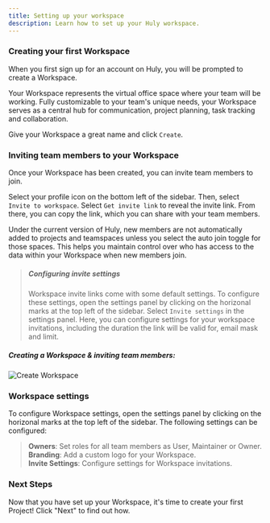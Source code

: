 ```yaml
---
title: Setting up your workspace
description: Learn how to set up your Huly workspace.
---
```



### Creating your first Workspace

When you first sign up for an account on Huly, you will be prompted to create a Workspace.

Your Workspace represents the virtual office space where your team will be working. Fully customizable to your team's unique needs, your Workspace serves as a central hub for communication, project planning, task tracking and collaboration.

Give your Workspace a great name and click `Create`.

### Inviting team members to your Workspace

Once your Workspace has been created, you can invite team members to join.

Select your profile icon on the bottom left of the sidebar. Then, select `Invite to workspace`. Select `Get invite link` to reveal the invite link. From there, you can copy the link, which you can share with your team members.

Under the current version of Huly, new members are not automatically added to projects and teamspaces unless you select the auto join toggle for those spaces. This helps you maintain control over who has access to the data within your Workspace when new members join.

> ##### Configuring invite settings
> 
> Workspace invite links come with some default settings. To configure these settings, open the settings panel by clicking on the horizonal marks at the top left of the sidebar. Select `Invite settings` in the settings panel. Here, you can configure settings for your workspace invitations, including the duration the link will be valid for, email mask and limit.

##### *Creating a Workspace & inviting team members:*
 <Image 
  src={createWorkspace} 
  alt='Create Workspace' 
  width={800}
  />
  
### Workspace settings

To configure Workspace settings, open the settings panel by clicking on the horizonal marks at the top left of the sidebar. The following settings can be configured:

> **Owners**: Set roles for all team members as User, Maintainer or Owner.  
> **Branding**: Add a custom logo for your Workspace.  
> **Invite Settings**: Configure settings for Workspace invitations.


### Next Steps

Now that you have set up your Workspace, it's time to create your first Project! Click "Next" to find out how.